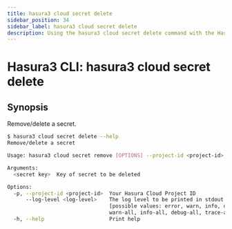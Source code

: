 ```yaml
---
title: hasura3 cloud secret delete
sidebar_position: 34
sidebar_label: hasura3 cloud secret delete
description: Using the hasura3 cloud secret delete command with the Hasura CLI
---
```


# Hasura3 CLI: hasura3 cloud secret delete 

## Synopsis
Remove/delete a secret.

```bash
$ hasura3 cloud secret delete --help
Remove/delete a secret

Usage: hasura3 cloud secret remove [OPTIONS] --project-id <project-id> <secret key>

Arguments:
  <secret key>  Key of secret to be deleted

Options:
  -p, --project-id <project-id>  Your Hasura Cloud Project ID
      --log-level <log-level>    The log level to be printed in stdout [env: HASURA_CLI_LOG_LEVEL=]
                                 [possible values: error, warn, info, debug, trace, error-all,
                                 warn-all, info-all, debug-all, trace-all]
  -h, --help                     Print help
```

